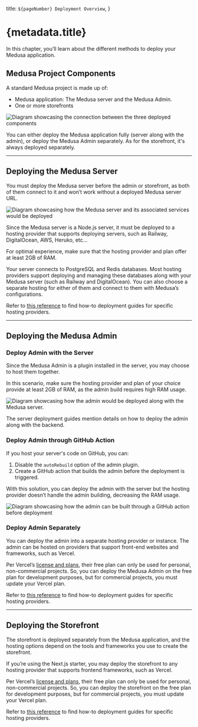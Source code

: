   title: `${pageNumber} Deployment Overview`,
}

# {metadata.title}

In this chapter, you’ll learn about the different methods to deploy your Medusa application.

## Medusa Project Components

A standard Medusa project is made up of:

- Medusa application: The Medusa server and the Medusa Admin.
- One or more storefronts
    
![Diagram showcasing the connection between the three deployed components](https://res.cloudinary.com/dza7lstvk/image/upload/v1708600807/Medusa%20Book/deployment-options_ceuuvo.jpg)

You can either deploy the Medusa application fully (server along with the admin), or deploy the Medusa Admin separately. As for the storefront, it's always deployed separately.

---

## Deploying the Medusa Server

You must deploy the Medusa server before the admin or storefront, as both of them connect to it and won’t work without a deployed Medusa server URL.

![Diagram showcasing how the Medusa server and its associated services would be deployed](https://res.cloudinary.com/dza7lstvk/image/upload/v1708600972/Medusa%20Book/backend_deployment_pgexo3.jpg)

Since the Medusa server is a Node.js server, it must be deployed to a hosting provider that supports deploying servers, such as Railway, DigitalOcean, AWS, Heruko, etc…

<Note title="Tip">

For optimal experience, make sure that the hosting provider and plan offer at least 2GB of RAM.

</Note>

Your server connects to PostgreSQL and Redis databases. Most hosting providers support deploying and managing these databases along with your Medusa server (such as Railway and DigitalOcean). You can also choose a separate hosting for either of them and connect to them with Medusa’s configurations.

Refer to [this reference](!resources!/deployment) to find how-to deployment guides for specific hosting providers.

---

## Deploying the Medusa Admin

### Deploy Admin with the Server

Since the Medusa Admin is a plugin installed in the server, you may choose to host them together. 

In this scenario, make sure the hosting provider and plan of your choice provide at least 2GB of RAM, as the admin build requires high RAM usage.

![Diagram showcasing how the admin would be deployed along with the Medusa server.](https://res.cloudinary.com/dza7lstvk/image/upload/v1708601021/Medusa%20Book/admin_deployment_1_lyg4cp.jpg)

<Note title="Tip">

The server deployment guides mention details on how to deploy the admin along with the backend.

</Note>

### Deploy Admin through GitHub Action

If you host your server's code on GitHub, you can:

1. Disable the `autoRebuild` option of the admin plugin. 
2. Create a GitHub action that builds the admin before the deployment is triggered.

With this solution, you can deploy the admin with the server but the hosting provider doesn’t handle the admin building, decreasing the RAM usage.

![Diagram showcasing how the admin can be built through a GitHub action before deployment](https://res.cloudinary.com/dza7lstvk/image/upload/v1708601239/Medusa%20Book/admin_deployment_1_-_actions_cxjv6h.jpg)

### Deploy Admin Separately

You can deploy the admin into a separate hosting provider or instance. The admin can be hosted on providers that support front-end websites and frameworks, such as Vercel.

<Note title="Important">

Per Vercel’s [license and plans](https://vercel.com/pricing), their free plan can only be used for personal, non-commercial projects. So, you can deploy the Medusa Admin on the free plan for development purposes, but for commercial projects, you must update your Vercel plan.

</Note>

Refer to [this reference](!resources!/deployment) to find how-to deployment guides for specific hosting providers.

---

## Deploying the Storefront

The storefront is deployed separately from the Medusa application, and the hosting options depend on the tools and frameworks you use to create the storefront.

If you’re using the Next.js starter, you may deploy the storefront to any hosting provider that supports frontend frameworks, such as Vercel.

<Note title="Important">

Per Vercel’s [license and plans](https://vercel.com/pricing), their free plan can only be used for personal, non-commercial projects. So, you can deploy the storefront on the free plan for development purposes, but for commercial projects, you must update your Vercel plan.

</Note>

Refer to [this reference](!resoureces!/deployment) to find how-to deployment guides for specific hosting providers.
